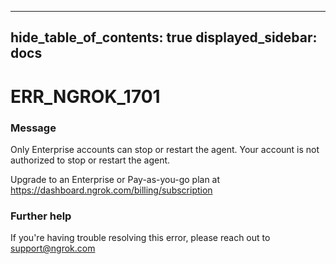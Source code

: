 

---
hide_table_of_contents: true
displayed_sidebar: docs
---


# ERR_NGROK_1701

### Message
Only Enterprise accounts can stop or restart the agent.
Your account is not authorized to stop or restart the agent. 

Upgrade to an Enterprise or Pay-as-you-go plan at https://dashboard.ngrok.com/billing/subscription

<ErrorDetails error="err_ngrok_1701" />



### Further help
If you're having trouble resolving this error, please reach out to [support@ngrok.com](mailto:support@ngrok.com?subject=Help%20with%20ERR_NGROK_1701)

